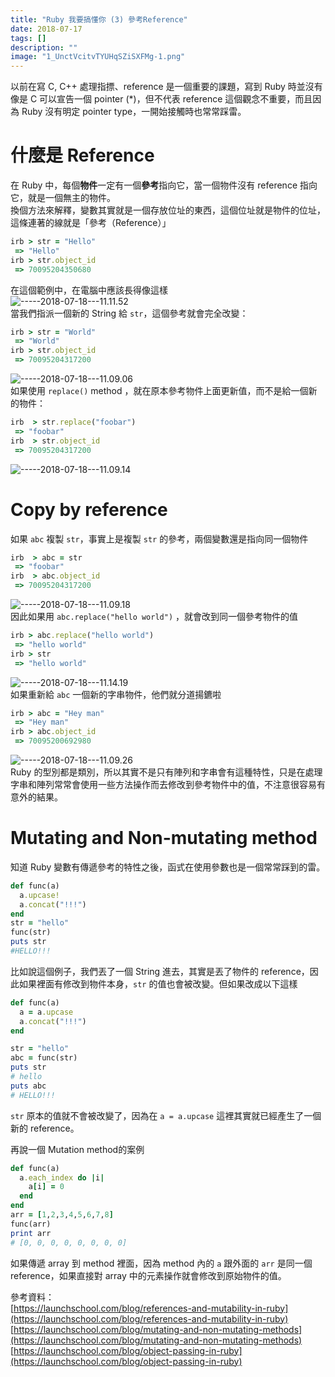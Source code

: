 ```yaml
---
title: "Ruby 我要搞懂你 (3) 參考Reference"
date: 2018-07-17
tags: []
description: ""
image: "1_UnctVcitvTYUHqSZiSXFMg-1.png"
---
```


以前在寫 C, C++ 處理指摽、reference 是一個重要的課題，寫到 Ruby 時並沒有像是 C 可以宣告一個 pointer (\*)，但不代表 reference 這個觀念不重要，而且因為 Ruby 沒有明定 pointer type，一開始接觸時也常常踩雷。

# 什麼是 Reference

在 Ruby 中，每個**物件**一定有一個**參考**指向它，當一個物件沒有 reference 指向它，就是一個無主的物件。  
換個方法來解釋，變數其實就是一個存放位址的東西，這個位址就是物件的位址，這條連著的線就是「參考（Reference）」

```ruby
irb > str = "Hello"
 => "Hello"
irb > str.object_id
 => 70095204350680
```

在這個範例中，在電腦中應該長得像這樣  
![-----2018-07-18---11.11.52](-----2018-07-18---11.11.52.png)  
當我們指派一個新的 String 給 `str`，這個參考就會完全改變：

```ruby
irb > str = "World"
 => "World"
irb > str.object_id
 => 70095204317200
```

![-----2018-07-18---11.09.06](-----2018-07-18---11.09.06.png)  
如果使用 `replace()` method ，就在原本參考物件上面更新值，而不是給一個新的物件：

```ruby
irb  > str.replace("foobar")
 => "foobar"
irb  > str.object_id
 => 70095204317200
```

![-----2018-07-18---11.09.14](-----2018-07-18---11.09.14.png)

# Copy by reference

如果 `abc` 複製 `str`，事實上是複製 `str` 的參考，兩個變數還是指向同一個物件

```ruby
irb  > abc = str
 => "foobar"
irb  > abc.object_id
 => 70095204317200
```

![-----2018-07-18---11.09.18](-----2018-07-18---11.09.18.png)  
因此如果用 `abc.replace("hello world")` ，就會改到同一個參考物件的值

```ruby
irb > abc.replace("hello world")
 => "hello world"
irb > str
 => "hello world"
```

![-----2018-07-18---11.14.19](-----2018-07-18---11.14.19.png)  
如果重新給 `abc` 一個新的字串物件，他們就分道揚鑣啦

```ruby
irb > abc = "Hey man"
 => "Hey man"
irb > abc.object_id
 => 70095200692980
```

![-----2018-07-18---11.09.26](-----2018-07-18---11.09.26.png)  
Ruby 的型別都是類別，所以其實不是只有陣列和字串會有這種特性，只是在處理字串和陣列常常會使用一些方法操作而去修改到參考物件中的值，不注意很容易有意外的結果。

# Mutating and Non-mutating method

知道 Ruby 變數有傳遞參考的特性之後，函式在使用參數也是一個常常踩到的雷。

```ruby
def func(a)
  a.upcase!
  a.concat("!!!")
end
str = "hello"
func(str)
puts str
#HELLO!!!
```

比如說這個例子，我們丟了一個 String 進去，其實是丟了物件的 reference，因此如果裡面有修改到物件本身，`str` 的值也會被改變。但如果改成以下這樣

```ruby
def func(a)
  a = a.upcase
  a.concat("!!!")
end

str = "hello"
abc = func(str)
puts str
# hello
puts abc
# HELLO!!!
```

`str` 原本的值就不會被改變了，因為在 `a = a.upcase` 這裡其實就已經產生了一個新的 reference。

再說一個 Mutation method的案例

```ruby
def func(a)
  a.each_index do |i|
    a[i] = 0
  end
end
arr = [1,2,3,4,5,6,7,8]
func(arr)
print arr
# [0, 0, 0, 0, 0, 0, 0, 0]
```

如果傳遞 array 到 method 裡面，因為 method 內的 `a` 跟外面的 `arr` 是同一個 reference，如果直接對 array 中的元素操作就會修改到原始物件的值。

參考資料：  
[https://launchschool.com/blog/references-and-mutability-in-ruby](https://launchschool.com/blog/references-and-mutability-in-ruby)  
[https://launchschool.com/blog/mutating-and-non-mutating-methods](https://launchschool.com/blog/mutating-and-non-mutating-methods)  
[https://launchschool.com/blog/object-passing-in-ruby](https://launchschool.com/blog/object-passing-in-ruby)